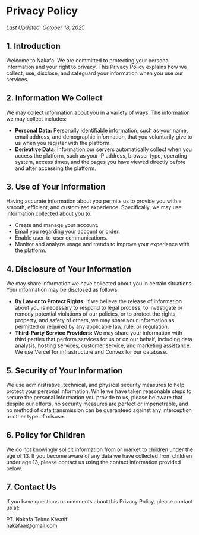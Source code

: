 # Privacy Policy

_Last Updated: October 18, 2025_

## 1. Introduction

Welcome to Nakafa. We are committed to protecting your personal information and your right to privacy. This Privacy Policy explains how we collect, use, disclose, and safeguard your information when you use our services.

## 2. Information We Collect

We may collect information about you in a variety of ways. The information we may collect includes:

- **Personal Data:** Personally identifiable information, such as your name, email address, and demographic information, that you voluntarily give to us when you register with the platform.
- **Derivative Data:** Information our servers automatically collect when you access the platform, such as your IP address, browser type, operating system, access times, and the pages you have viewed directly before and after accessing the platform.

## 3. Use of Your Information

Having accurate information about you permits us to provide you with a smooth, efficient, and customized experience. Specifically, we may use information collected about you to:

- Create and manage your account.
- Email you regarding your account or order.
- Enable user-to-user communications.
- Monitor and analyze usage and trends to improve your experience with the platform.

## 4. Disclosure of Your Information

We may share information we have collected about you in certain situations. Your information may be disclosed as follows:

- **By Law or to Protect Rights:** If we believe the release of information about you is necessary to respond to legal process, to investigate or remedy potential violations of our policies, or to protect the rights, property, and safety of others, we may share your information as permitted or required by any applicable law, rule, or regulation.
- **Third-Party Service Providers:** We may share your information with third parties that perform services for us or on our behalf, including data analysis, hosting services, customer service, and marketing assistance. We use Vercel for infrastructure and Convex for our database.

## 5. Security of Your Information

We use administrative, technical, and physical security measures to help protect your personal information. While we have taken reasonable steps to secure the personal information you provide to us, please be aware that despite our efforts, no security measures are perfect or impenetrable, and no method of data transmission can be guaranteed against any interception or other type of misuse.

## 6. Policy for Children

We do not knowingly solicit information from or market to children under the age of 13. If you become aware of any data we have collected from children under age 13, please contact us using the contact information provided below.

## 7. Contact Us

If you have questions or comments about this Privacy Policy, please contact us at:

PT. Nakafa Tekno Kreatif  
[nakafaai@gmail.com](mailto:nakafaai@gmail.com)
